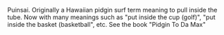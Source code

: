 Puinsai. Originally a Hawaiian pidgin surf term meaning to pull inside the tube. Now with many meanings such as "put inside the cup (golf)", "put inside the basket (basketball", etc. See the book "Pidgin To Da Max"
{{uncategorized}}